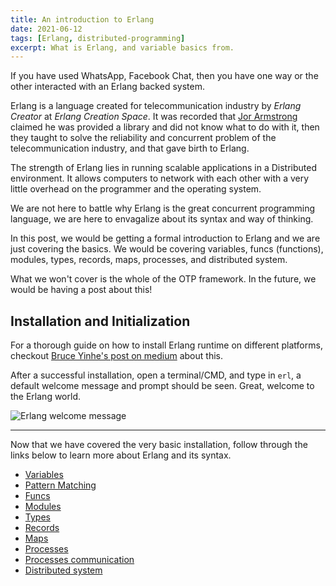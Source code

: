 ```yaml
---
title: An introduction to Erlang
date: 2021-06-12
tags: [Erlang, distributed-programming]
excerpt: What is Erlang, and variable basics from.
---
```


If you have used WhatsApp, Facebook Chat, then you have one way or the other interacted with an Erlang backed system.

Erlang is a language created for telecommunication industry by _Erlang Creator_ at _Erlang Creation Space_. It was recorded that [Jor Armstrong](<https://en.wikipedia.org/wiki/Joe_Armstrong_(programmer)>) claimed he was provided a library and did not know what to do with it, then they taught to solve the reliability and concurrent problem of the telecommunication industry, and that gave birth to Erlang.

The strength of Erlang lies in running scalable applications in a Distributed environment. It allows computers to network with each other with a very little overhead on the programmer and the operating system.

We are not here to battle why Erlang is the great concurrent programming language, we are here to envagalize about its syntax and way of thinking.

In this post, we would be getting a formal introduction to Erlang and we are just covering the basics. We would be covering variables, funcs (functions), modules, types, records, maps, processes, and distributed system.

What we won't cover is the whole of the OTP framework. In the future, we would be having a post about this!

## Installation and Initialization

For a thorough guide on how to install Erlang runtime on different platforms, checkout [Bruce Yinhe's post on medium](https://medium.com/@brucifi/erlang-quick-install-a3b7fd96947f) about this.

After a successful installation, open a terminal/CMD, and type in `erl`,
a default welcome message and prompt should be seen. Great, welcome to the Erlang world.

![Erlang welcome message](../assets/erlang-default.png)

---

Now that we have covered the very basic installation, follow through the links below to learn more about Erlang and its syntax.

- [Variables](/blog/erlang-variables)
- [Pattern Matching](/blog/erlang-pattern-matching)
- [Funcs](/blog/erlang-functions)
- [Modules](/blog/erlang-modules)
- [Types](/blog/erlang-types)
- [Records](/blog/erlang-records)
- [Maps](/blog/erlang-maps)
- [Processes](/blog/erlang-processes)
- [Processes communication](/blog/erlang-processes-communication)
- [Distributed system](/blog/erlang-distributed-system)
